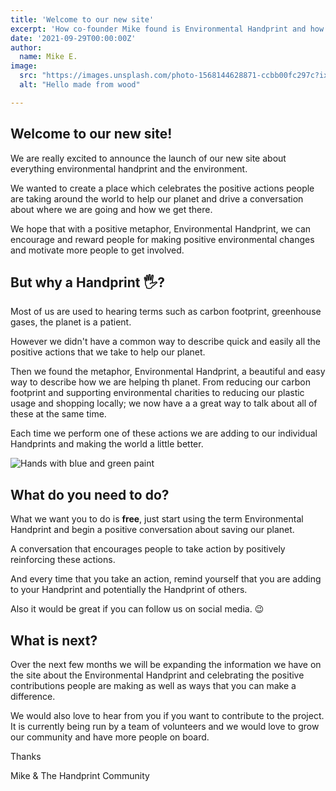 ```yaml
---
title: 'Welcome to our new site'
excerpt: 'How co-founder Mike found is Environmental Handprint and how you can find yours'
date: '2021-09-29T00:00:00Z'
author:
  name: Mike E.
image:
  src: "https://images.unsplash.com/photo-1568144628871-ccbb00fc297c?ixid=MnwxMjA3fDB8MHxwaG90by1wYWdlfHx8fGVufDB8fHx8&ixlib=rb-1.2.1&auto=format&fit=crop&w=1770&q=80"
  alt: "Hello made from wood"

---
```


## Welcome to our new site!

We are really excited to announce the launch of our new site about  everything environmental handprint and the environment.

We wanted to create a place which celebrates the positive actions people are taking around the world to help our planet
and drive a conversation about where we are going and how we get there.

We hope that with a positive metaphor, Environmental Handprint, we can encourage and reward people for making positive environmental changes and motivate
more people to get involved.

## But why a Handprint 🖐?

Most of us are used to hearing terms such as carbon footprint, greenhouse gases, the planet is a patient.

However we didn't have a common way to describe quick and easily  all the positive actions that we take to help our planet.

Then we found the metaphor, Environmental Handprint, a beautiful and easy way to describe how we are helping th planet.
From reducing our carbon footprint and supporting environmental charities to reducing our plastic usage and shopping locally; we now have a
a great way to talk about all of these at the same time.

Each time we perform one of these actions we are adding to our individual Handprints and making the world a little better.

![Hands with blue and green paint](https://images.unsplash.com/photo-1526270524890-379ff8cec5d6?ixid=MnwxMjA3fDB8MHxwaG90by1wYWdlfHx8fGVufDB8fHx8&ixlib=rb-1.2.1&auto=format&fit=crop&w=710&q=80)

## What do you need to do?

What we want you to do is **free**, just start using the term Environmental Handprint and begin
a positive conversation about saving our planet.

A conversation that encourages people to take action by positively reinforcing these actions.

And every time that you take an action, remind yourself that you are adding to your Handprint and potentially the Handprint of others.

Also it would be great if you can follow us on social media. 😉

## What is next?

Over the next few months we will be expanding the information we have on the site about the Environmental Handprint and celebrating the
positive contributions people are making as well as ways that you can make a difference.

We would also love to hear from you if you want to contribute to the project. It is currently being run by a team of volunteers and we would love
to grow our community and have more people on board.


Thanks

Mike & The Handprint Community



